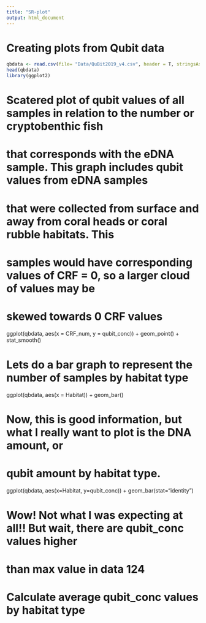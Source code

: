 ```yaml
---
title: "SR-plot"
output: html_document
---
```

# Creating plots from Qubit data


```r
qbdata <- read.csv(file= "Data/QuBit2019_v4.csv", header = T, stringsAsFactors=F) 
head(qbdata)
library(ggplot2)
```



# Scatered plot of qubit values of all samples in relation to the number or cryptobenthic fish 
# that corresponds with the eDNA sample. This graph includes qubit values from eDNA samples
# that were collected from surface and away from coral heads or coral rubble habitats. This 
# samples would have corresponding values of CRF = 0, so a larger cloud of values may be 
# skewed towards 0 CRF values




ggplot(qbdata, aes(x = CRF_num, y = qubit_conc)) + geom_point() + stat_smooth()

# Lets do a bar graph to represent the number of samples by habitat type

ggplot(qbdata, aes(x = Habitat)) + geom_bar()

# Now, this is good information, but what I really want to plot is the DNA amount, or 
# qubit amount by habitat type.

ggplot(qbdata, aes(x=Habitat, y=qubit_conc)) +
  geom_bar(stat="identity")

# Wow! Not what I was expecting at all!! But wait, there are qubit_conc values higher
# than max value in data 124

# Calculate average qubit_conc values by habitat type






